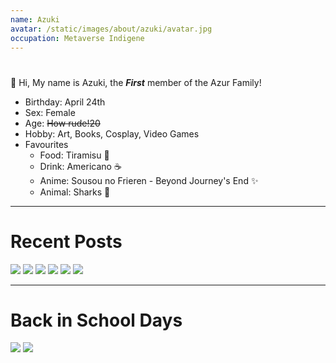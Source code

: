 ```yaml
---
name: Azuki
avatar: /static/images/about/azuki/avatar.jpg
occupation: Metaverse Indigene
---
```


#

💜 Hi, My name is Azuki, the **_First_** member of the Azur Family!

- Birthday: April 24th
- Sex: Female
- Age: <s>How rude!<s>20</s></s>
- Hobby: Art, Books, Cosplay, Video Games
- Favourites
  - Food: Tiramisu 🍰
  - Drink: Americano ☕
  - Anime: Sousou no Frieren - Beyond Journey's End ✨
  - Animal: Sharks 🦈

---

# Recent Posts

<div className="flex grid grid-cols-2 gap-8">
  <img src="/static/gallary/art/ai/azuki/atAquarium.jpeg" className="block rounded" />
  <img src="/static/gallary/art/ai/azuki/atCaffe.jpeg" className="block" />
  <img src="/static/gallary/art/ai/azuki/lend_a_hand.jpeg" className="block" />
  <img src="/static/gallary/art/ai/azuki/closeup.jpeg" className="block" />
  <img src="/static/gallary/art/ai/azuki/charming_smile.jpeg" className="block" />
  <img src="/static/gallary/art/ai/azuki/purple_jacket.jpeg" className="block" />
</div>

---

# Back in School Days

<div className="flex grid grid-cols-2 gap-8">
  <img src="/static/gallary/art/ai/azuki/library.jpeg" className="block" />
  <img src="/static/gallary/art/ai/azuki/library2.jpeg" className="block" />
</div>
